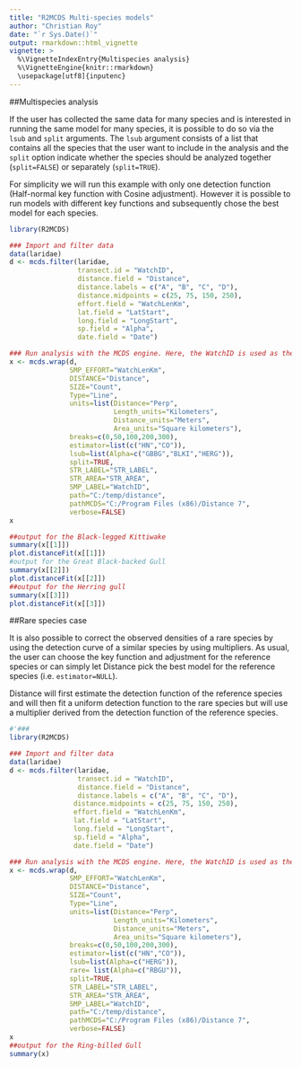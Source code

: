 ```yaml
---
title: "R2MCDS Multi-species models"
author: "Christian Roy"
date: "`r Sys.Date()`"
output: rmarkdown::html_vignette
vignette: >
  %\VignetteIndexEntry{Multispecies analysis}
  %\VignetteEngine{knitr::rmarkdown}
  \usepackage[utf8]{inputenc}
---
```


##Multispecies analysis

If the user has collected the same data for many species and is interested in running the same model for many species, it is possible to do so via the `lsub` and `split` arguments. The `lsub` argument consists of a list that contains all the species that the user want to include in the analysis and the `split` option indicate whether the species should be analyzed together (`split=FALSE`) or separately (`split=TRUE`).

For simplicity we will run this example with only one detection function (Half-normal key function with Cosine adjustment). However it is possible to run models with different key functions and subsequently chose the best model for each species.
```r
library(R2MCDS)

### Import and filter data
data(laridae)
d <- mcds.filter(laridae,
                 transect.id = "WatchID",
                 distance.field = "Distance", 
                 distance.labels = c("A", "B", "C", "D"), 
                 distance.midpoints = c(25, 75, 150, 250), 
                 effort.field = "WatchLenKm",
                 lat.field = "LatStart", 
                 long.field = "LongStart",
                 sp.field = "Alpha",
                 date.field = "Date")

### Run analysis with the MCDS engine. Here, the WatchID is used as the sample.
x <- mcds.wrap(d,
               SMP_EFFORT="WatchLenKm",
               DISTANCE="Distance",
               SIZE="Count",
               Type="Line",
               units=list(Distance="Perp",
                          Length_units="Kilometers",
                          Distance_units="Meters",
                          Area_units="Square kilometers"),
               breaks=c(0,50,100,200,300),
               estimator=list(c("HN","CO")),
               lsub=list(Alpha=c("GBBG","BLKI","HERG")),
               split=TRUE,
               STR_LABEL="STR_LABEL",
               STR_AREA="STR_AREA",
               SMP_LABEL="WatchID",
               path="C:/temp/distance",
               pathMCDS="C:/Program Files (x86)/Distance 7",
               verbose=FALSE)
x

##output for the Black-legged Kittiwake
summary(x[[1]])
plot.distanceFit(x[[1]])
#output for the Great Black-backed Gull 
summary(x[[2]])
plot.distanceFit(x[[2]])
##output for the Herring gull
summary(x[[3]])
plot.distanceFit(x[[3]])
```

##Rare species case

It is also possible to correct the observed densities of a rare species by using the detection curve of a similar species by using multipliers. As usual, the user can choose the key function and adjustment for the reference species or can simply let Distance pick the best model for the reference species (i.e. `estimator=NULL`).

Distance will first estimate the detection function of the reference species and will then fit a uniform detection function to the rare species but will use a multiplier derived from the detection function of the reference species.  
  
```r
#'### 
library(R2MCDS)

### Import and filter data
data(laridae)
d <- mcds.filter(laridae,
                 transect.id = "WatchID",
                 distance.field = "Distance",
                 distance.labels = c("A", "B", "C", "D"), 
                distance.midpoints = c(25, 75, 150, 250),
                effort.field = "WatchLenKm",
                lat.field = "LatStart", 
                long.field = "LongStart",
                sp.field = "Alpha",
                date.field = "Date")

### Run analysis with the MCDS engine. Here, the WatchID is used as the sample.
x <- mcds.wrap(d,
               SMP_EFFORT="WatchLenKm",
               DISTANCE="Distance",
               SIZE="Count",
               Type="Line",
               units=list(Distance="Perp",
                          Length_units="Kilometers",
                          Distance_units="Meters",
                          Area_units="Square kilometers"),
               breaks=c(0,50,100,200,300),
               estimator=list(c("HN","CO")),
               lsub=list(Alpha=c("HERG")),
               rare= list(Alpha=c("RBGU")),
               split=TRUE,
               STR_LABEL="STR_LABEL",
               STR_AREA="STR_AREA",
               SMP_LABEL="WatchID",
               path="C:/temp/distance",
               pathMCDS="C:/Program Files (x86)/Distance 7",
               verbose=FALSE)
x
##output for the Ring-billed Gull
summary(x)
```

